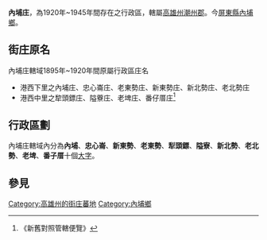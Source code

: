 {{noteTA
|1=zh-hans:庄; zh-hant:庄;
}}
{{Otheruses|other=[[台中州|台中州]][[豐原郡_(台灣)|豐原郡]]內埔庄|內埔庄 (台中州)}}

'''內埔庄'''，為1920年~1945年間存在之行政區，轄屬[[高雄州|高雄州]][[潮州郡|潮州郡]]。今[[屏東縣|屏東縣]][[內埔鄉|內埔鄉]]。

==街庄原名==
內埔庄轄域1895年~1920年間原屬行政區庄名
*港西下里之內埔庄、忠心崙庄、老東勢庄、新東勢庄、新北勢庄、老北勢庄
*港西中里之犂頭鏢庄、隘藔庄、老埤庄、番仔厝庄<ref>《新舊對照管轄便覽》</ref>

==行政區劃==
內埔庄轄域內分為'''內埔'''、'''忠心崙'''、'''新東勢'''、'''老東勢'''、'''犁頭鏢'''、'''隘寮'''、'''新北勢'''、'''老北勢'''、'''老埤'''、'''番子厝'''十個[[大字_(行政區劃)|大字]]。

== 參見 ==
{{reflist}}

{{高雄州}}
[[Category:高雄州的街庄蕃地|Category:高雄州的街庄蕃地]]
[[Category:內埔鄉|Category:內埔鄉]]